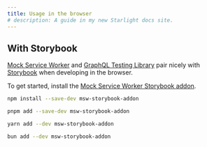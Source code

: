 ```yaml
---
title: Usage in the browser
# description: A guide in my new Starlight docs site.
---
```



## With Storybook

[Mock Service Worker](https://mswjs.io/) and [GraphQL Testing Library](https://github.com/apollographql/graphql-testing-library) pair nicely with [Storybook](https://storybook.js.org/) when developing in the browser.

To get started, install the [Mock Service Worker Storybook addon](https://storybook.js.org/addons/msw-storybook-addon).

<Tabs syncKey="pkg">
<TabItem label="npm">

```sh
npm install --save-dev msw-storybook-addon
```

</TabItem>
<TabItem label="pnpm">

```sh
pnpm add --save-dev msw-storybook-addon
```

</TabItem>
<TabItem label="Yarn">

```sh
yarn add --dev msw-storybook-addon
```

</TabItem>
<TabItem label="Bun">

```sh
bun add --dev msw-storybook-addon
```

</TabItem>
</Tabs>

